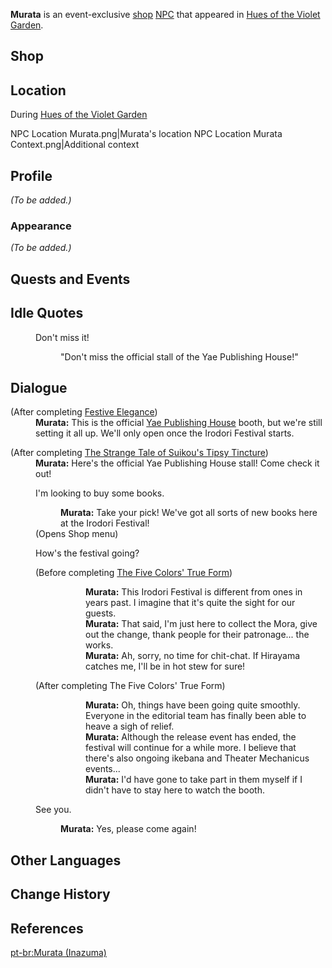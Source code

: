 {{Meta
<!-- Remove this template after adding the missing info -->
|missing_NPC_profile  = yes
}}
{{About|the event-exclusive NPC|the Pyro Archon|Murata}}
{{Character Infobox
|type             = Event NPC
|name             = Murata
|image            = NPC Murata.png
|region           = Inazuma
|location         = Inazuma
|title            = Yae Publishing House Editor
|affiliation      = Yae Publishing House
|voiceEN          = [https://www.reagankathryn.com/ Reagan Kathryn]<ref>Twitter: [https://twitter.com/reagankathryn_/status/1514680702712758279 EN VA Self Announcement]</ref>
|voiceJP          = Fujita Mizuki ({{ja|藤田みずき}})<ref>Twitter: [https://twitter.com/mizucchini829/status/1512339180449374210 JP VA Self Announcement]</ref>
}}
'''Murata''' is an event-exclusive [[shop]] [[NPC]] that appeared in [[Hues of the Violet Garden]].

==Shop==
{{Shop/Header|total=1|vendor=Murata (NPC)}}
{{Shop|The Saga of Hamavaran|specific=The Saga of Hamavaran (Preface)|1,500|1|total=1|type=Book}}
{{Shop|The Saga of Hamavaran|specific=The Saga of Hamavaran (I)|1,500|1|total=1|type=Book}}
{{Shop|The Saga of Hamavaran|specific=The Saga of Hamavaran (II)|1,500|1|total=1|type=Book}}
{{Shop|Treasured Tales of the Chouken Shinkageuchi|specific=Treasured Tales of the Chouken Shinkageuchi (I)|1,500|1|total=1|type=Book}}
{{Shop|The Serpent and Drakes of Tokoyokoku|specific=The Serpent and Drakes of Tokoyokoku|1,500|1|total=1|type=Book}}
{{Shop|Teyvat Travel Guide - Inazuma|1,500|1|total=1}}
{{Shop|Shogun Almighty: Reborn as Raiden With Unlimited Power|1,500|1|total=1}}
{{Shop|Pretty Please, Kitsune Guuji?|1,500|1|total=1}}
{{Shop|Hex & Hound|specific=Hex & Hound (X)|3,000|1|total=1|type=Book}}
{{Shop|Hex & Hound|specific=Hex & Hound (XI)|3,000|1|total=1|type=Book}}
{{Shop|New Chronicles of the Six Kitsune|specific=New Chronicles of the Six Kitsune: Prologue|3,000|1|total=1|type=Book}}
{{Shop|New Chronicles of the Six Kitsune|specific=New Chronicles of the Six Kitsune (I)|3,000|1|total=1|type=Book}}
{{Shop|New Chronicles of the Six Kitsune|specific=New Chronicles of the Six Kitsune (II)|3,000|1|total=1|type=Book}}
{{Shop|New Chronicles of the Six Kitsune|specific=New Chronicles of the Six Kitsune (IV)|3,000|1|total=1|type=Book}}
{{Shop|New Chronicles of the Six Kitsune|specific=New Chronicles of the Six Kitsune (V)|3,000|1|total=1|type=Book}}
{{Shop|A Legend of Sword|specific=A Legend of Sword (I)|3,000|1|total=1|type=Book}}
{{Shop|A Legend of Sword|specific=A Legend of Sword (II)|3,000|1|total=1|type=Book}}
{{Shop|A Legend of Sword|specific=A Legend of Sword (III)|3,000|1|total=1|type=Book}}
{{Shop|A Legend of Sword|specific=A Legend of Sword (IV)|3,000|1|total=1|type=Book}}
{{Shop|Princess Mina of the Fallen Nation|specific=Princess Mina of the Fallen Nation (I)|3,000|1|total=1|type=Book}}
{{Shop|Princess Mina of the Fallen Nation|specific=Princess Mina of the Fallen Nation (II)|3,000|1|total=1|type=Book}}
{{Shop|Princess Mina of the Fallen Nation|specific=Princess Mina of the Fallen Nation (III)|3,000|1|total=1|type=Book}}
{{Shop|Princess Mina of the Fallen Nation|specific=Princess Mina of the Fallen Nation (IV)|3,000|1|total=1|type=Book}}
{{Shop|Princess Mina of the Fallen Nation|specific=Princess Mina of the Fallen Nation (VI)|3,000|1|total=1|type=Book}}
{{Shop|Flowers for Princess Fischl|specific=Flowers for Princess Fischl (0)|3,000|1|total=1|type=Book}}
{{Shop/Footer|total=31,500}}

==Location==
;During [[Hues of the Violet Garden]]
<gallery>
NPC Location Murata.png|Murata's location
NPC Location Murata Context.png|Additional context
</gallery>

==Profile==
<!-- detailed story/lore information goes here -->
''(To be added.)''

===Appearance===
''(To be added.)''

==Quests and Events==
{{Quests and Events}}

==Idle Quotes==
{{Dialogue Start}}
: {{DIcon|Idle}} Don't miss it!
:: {{A|VO Murata Irodori 01.ogg}} "Don't miss the official stall of the Yae Publishing House!"
{{Dialogue End}}

==Dialogue==
{{Dialogue Start}}
;(After completing [[Festive Elegance]])
:'''Murata:''' This is the official [[Yae Publishing House]] booth, but we're still setting it all up. We'll only open once the Irodori Festival starts.

;(After completing [[The Strange Tale of Suikou's Tipsy Tincture (Quest)|The Strange Tale of Suikou's Tipsy Tincture]])
:'''Murata:''' Here's the official Yae Publishing House stall! Come check it out!
:{{DIcon|Shop}} I'm looking to buy some books.
::'''Murata:''' Take your pick! We've got all sorts of new books here at the Irodori Festival!
:;(Opens Shop menu)
:{{DIcon}} How's the festival going?
:;(Before completing [[The Five Colors' True Form]])
:::'''Murata:''' This Irodori Festival is different from ones in years past. I imagine that it's quite the sight for our guests.
:::'''Murata:''' That said, I'm just here to collect the Mora, give out the change, thank people for their patronage... the works.
:::'''Murata:''' Ah, sorry, no time for chit-chat. If Hirayama catches me, I'll be in hot stew for sure!
:;(After completing The Five Colors' True Form)
:::'''Murata:''' Oh, things have been going quite smoothly. Everyone in the editorial team has finally been able to heave a sigh of relief.
:::'''Murata:''' Although the release event has ended, the festival will continue for a while more. I believe that there's also ongoing ikebana and Theater Mechanicus events...
:::'''Murata:''' I'd have gone to take part in them myself if I didn't have to stay here to watch the booth.
:{{DIcon}} See you.
::'''Murata:''' Yes, please come again!
{{Dialogue End}}

==Other Languages==
{{Other Languages
|default_hidden = 1
|en      = Murata
|zhs     = 村田
|zhs_rm  = Cūntián
|zht     = 村田
|zht_rm  = Cūntián
|ja      = 村田
|ja_rm   = Murata
|ko      = 무라타
|es      = Murata
|fr      = Murata
|ru      = Мурата
|th      = Murata
|vi      = Murata
|de      = Murata
|id      = Murata
|pt      = Murata
}}

==Change History==
{{Change History|2.6}}

==References==
{{Reflist}}
[[pt-br:Murata (Inazuma)]]